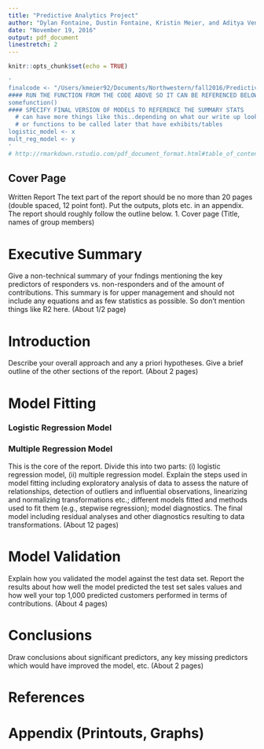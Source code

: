 ```yaml
---
title: "Predictive Analytics Project"
author: "Dylan Fontaine, Dustin Fontaine, Kristin Meier, and Aditya Venkataraman"
date: "November 19, 2016"
output: pdf_document
linestretch: 2 
---
```


```r
knitr::opts_chunk$set(echo = TRUE)
```
```r
'
finalcode <- "/Users/kmeier92/Documents/Northwestern/fall2016/Predictive_Analytics/PredictiveProjectADDK/somecode.R"
#### RUN THE FUNCTION FROM THE CODE ABOVE SO IT CAN BE REFERENCED BELOW AND WE DONT NEED TO HARD CODE ANY NUMBERS
somefunction()
#### SPECIFY FINAL VERSION OF MODELS TO REFERENCE THE SUMMARY STATS
  # can have more things like this..depending on what our write up looks like!
  # or functions to be called later that have exhibits/tables
logistic_model <- x
mult_reg_model <- y
'
# http://rmarkdown.rstudio.com/pdf_document_format.html#table_of_contents
```

## Cover Page

Written Report
The text part of the report should be no more than 20 pages (double spaced, 12 point font). Put the
outputs, plots etc. in an appendix. The report should roughly follow the outline below.
1. Cover page (Title, names of group members)

\pagebreak

# Executive Summary

Give a non-technical summary of your fndings mentioning the key predictors of responders vs. non-responders and of the amount of contributions. This summary is for upper management and should not include any equations and as few statistics as possible. So don't mention things like R2 here. (About 1/2 page)

\pagebreak

# Introduction

Describe your overall approach and any a priori hypotheses. Give a brief outline of the other sections of the report. (About 2 pages)

\pagebreak

# Model Fitting

### Logistic Regression Model

### Multiple Regression Model

This is the core of the report. Divide this into two parts: (i) logistic regression model, (ii) multiple regression model. Explain the steps used in model fitting including
exploratory analysis of data to assess the nature of relationships, detection of outliers and influential observations, linearizing and normalizing transformations etc.; different models fitted and
methods used to fit them (e.g., stepwise regression); model diagnostics. The final model including
residual analyses and other diagnostics resulting to data transformations. (About 12 pages)

\pagebreak

# Model Validation

Explain how you validated the model against the test data set. Report the results about how well the model predicted the test set sales values and how well your top 1,000 predicted customers performed in terms of contributions. (About 4 pages)

\pagebreak

# Conclusions

Draw conclusions about significant predictors, any key missing predictors which
would have improved the model, etc. (About 2 pages)

\pagebreak

# References

\pagebreak

# Appendix (Printouts, Graphs)

```r

```
